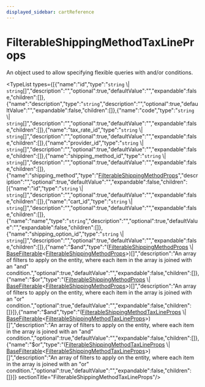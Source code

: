 ```yaml
---
displayed_sidebar: cartReference
---
```



# FilterableShippingMethodTaxLineProps

An object used to allow specifying flexible queries with and/or conditions.

<TypeList types={[{"name":"id","type":"`string` \\| `string`[]","description":"","optional":true,"defaultValue":"","expandable":false,"children":[]},{"name":"description","type":"`string`","description":"","optional":true,"defaultValue":"","expandable":false,"children":[]},{"name":"code","type":"`string` \\| `string`[]","description":"","optional":true,"defaultValue":"","expandable":false,"children":[]},{"name":"tax_rate_id","type":"`string` \\| `string`[]","description":"","optional":true,"defaultValue":"","expandable":false,"children":[]},{"name":"provider_id","type":"`string` \\| `string`[]","description":"","optional":true,"defaultValue":"","expandable":false,"children":[]},{"name":"shipping_method_id","type":"`string` \\| `string`[]","description":"","optional":true,"defaultValue":"","expandable":false,"children":[]},{"name":"shipping_method","type":"[FilterableShippingMethodProps](cart.FilterableShippingMethodProps.mdx)","description":"","optional":true,"defaultValue":"","expandable":false,"children":[{"name":"id","type":"`string` \\| `string`[]","description":"","optional":true,"defaultValue":"","expandable":false,"children":[]},{"name":"cart_id","type":"`string` \\| `string`[]","description":"","optional":true,"defaultValue":"","expandable":false,"children":[]},{"name":"name","type":"`string`","description":"","optional":true,"defaultValue":"","expandable":false,"children":[]},{"name":"shipping_option_id","type":"`string` \\| `string`[]","description":"","optional":true,"defaultValue":"","expandable":false,"children":[]},{"name":"$and","type":"([FilterableShippingMethodProps](cart.FilterableShippingMethodProps.mdx) \\| [BaseFilterable](cart.BaseFilterable.mdx)&#60;[FilterableShippingMethodProps](cart.FilterableShippingMethodProps.mdx)&#62;)[]","description":"An array of filters to apply on the entity, where each item in the array is joined with an \"and\" condition.","optional":true,"defaultValue":"","expandable":false,"children":[]},{"name":"$or","type":"([FilterableShippingMethodProps](cart.FilterableShippingMethodProps.mdx) \\| [BaseFilterable](cart.BaseFilterable.mdx)&#60;[FilterableShippingMethodProps](cart.FilterableShippingMethodProps.mdx)&#62;)[]","description":"An array of filters to apply on the entity, where each item in the array is joined with an \"or\" condition.","optional":true,"defaultValue":"","expandable":false,"children":[]}]},{"name":"$and","type":"([FilterableShippingMethodTaxLineProps](cart.FilterableShippingMethodTaxLineProps.mdx) \\| [BaseFilterable](cart.BaseFilterable.mdx)&#60;[FilterableShippingMethodTaxLineProps](cart.FilterableShippingMethodTaxLineProps.mdx)&#62;)[]","description":"An array of filters to apply on the entity, where each item in the array is joined with an \"and\" condition.","optional":true,"defaultValue":"","expandable":false,"children":[]},{"name":"$or","type":"([FilterableShippingMethodTaxLineProps](cart.FilterableShippingMethodTaxLineProps.mdx) \\| [BaseFilterable](cart.BaseFilterable.mdx)&#60;[FilterableShippingMethodTaxLineProps](cart.FilterableShippingMethodTaxLineProps.mdx)&#62;)[]","description":"An array of filters to apply on the entity, where each item in the array is joined with an \"or\" condition.","optional":true,"defaultValue":"","expandable":false,"children":[]}]}  sectionTitle="FilterableShippingMethodTaxLineProps"/>
